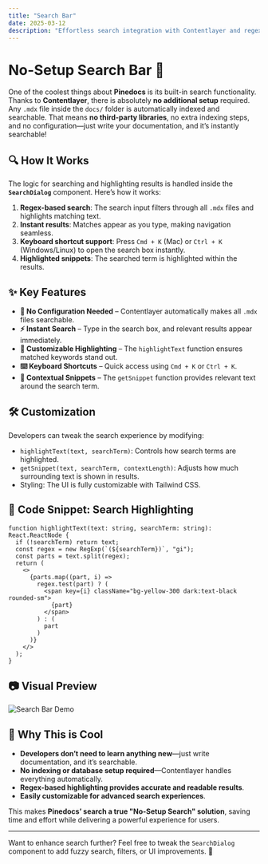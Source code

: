 ```yaml
---
title: "Search Bar"
date: 2025-03-12
description: "Effortless search integration with Contentlayer and regex-based highlighting."
---
```


# No-Setup Search Bar 🚀

One of the coolest things about **Pinedocs** is its built-in search functionality. Thanks to **Contentlayer**, there is absolutely **no additional setup** required. Any `.mdx` file inside the `docs/` folder is automatically indexed and searchable. That means **no third-party libraries**, no extra indexing steps, and no configuration—just write your documentation, and it’s instantly searchable!

## 🔍 How It Works

The logic for searching and highlighting results is handled inside the **`SearchDialog`** component. Here’s how it works:

1. **Regex-based search**: The search input filters through all `.mdx` files and highlights matching text.
2. **Instant results**: Matches appear as you type, making navigation seamless.
3. **Keyboard shortcut support**: Press `Cmd + K` (Mac) or `Ctrl + K` (Windows/Linux) to open the search box instantly.
4. **Highlighted snippets**: The searched term is highlighted within the results.

## ✨ Key Features

- **📂 No Configuration Needed** – Contentlayer automatically makes all `.mdx` files searchable.
- **⚡ Instant Search** – Type in the search box, and relevant results appear immediately.
- **🎨 Customizable Highlighting** – The `highlightText` function ensures matched keywords stand out.
- **⌨️ Keyboard Shortcuts** – Quick access using `Cmd + K` or `Ctrl + K`.
- **📌 Contextual Snippets** – The `getSnippet` function provides relevant text around the search term.

## 🛠 Customization

Developers can tweak the search experience by modifying:
- `highlightText(text, searchTerm)`: Controls how search terms are highlighted.
- `getSnippet(text, searchTerm, contextLength)`: Adjusts how much surrounding text is shown in results.
- Styling: The UI is fully customizable with Tailwind CSS.

## 🔧 Code Snippet: Search Highlighting

```tsx
function highlightText(text: string, searchTerm: string): React.ReactNode {
  if (!searchTerm) return text;
  const regex = new RegExp(`(${searchTerm})`, "gi");
  const parts = text.split(regex);
  return (
    <>
      {parts.map((part, i) =>
        regex.test(part) ? (
          <span key={i} className="bg-yellow-300 dark:text-black rounded-sm">
            {part}
          </span>
        ) : (
          part
        )
      )}
    </>
  );
}
```

## 📷 Visual Preview

![Search Bar Demo](#)

## 🎯 Why This is Cool

- **Developers don’t need to learn anything new**—just write documentation, and it’s searchable.
- **No indexing or database setup required**—Contentlayer handles everything automatically.
- **Regex-based highlighting provides accurate and readable results**.
- **Easily customizable for advanced search experiences**.

This makes **Pinedocs’ search a true "No-Setup Search" solution**, saving time and effort while delivering a powerful experience for users.

---

Want to enhance search further? Feel free to tweak the `SearchDialog` component to add fuzzy search, filters, or UI improvements. 🚀